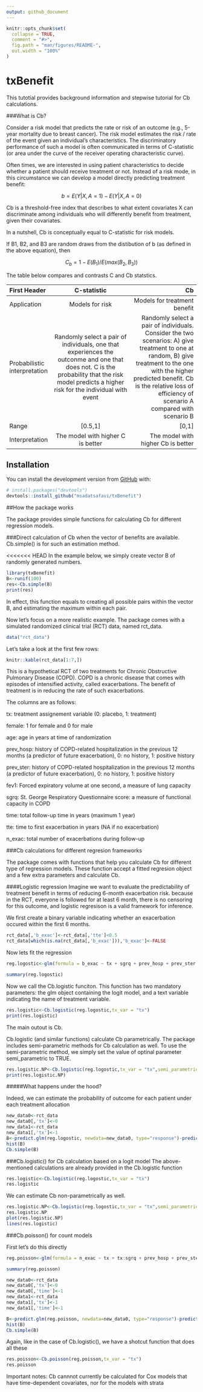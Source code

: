 ```yaml
---
output: github_document
---
```


<!-- README.md is generated from README.Rmd. Please edit that file -->

```r
knitr::opts_chunk$set(
  collapse = TRUE,
  comment = "#>",
  fig.path = "man/figures/README-",
  out.width = "100%"
)
```
# txBenefit

<!-- badges: start -->
<!-- badges: end -->

This tutotial provides background information and stepwise tutorial for Cb calculations.

###What is Cb?

Consider a risk model that predicts the rate or risk of an outcome (e.g., 5-year mortality due to breast cancer). The risk model estimates the risk / rate of the event given an individual's characteristics. The discriminatory performance of such a model is often communicated in terms of C-statistic (or area under the curve of the receiver operating characteristic curve).

Often times, we are interested in using patient characteristics to decide whether a patient should receive treatment or not. Instead of a risk mode, in this circumstance we can develop a model directly predicting treatment benefit:

$$b=E(Y|X,A=1)-E(Y|X,A=0)$$
    
Cb is a threshold-free index that describes to what extent covariates X can discriminate among individuals who will differently benefit from treatment, given their covariates.

In a nutshell, Cb is conceptually equal to C-statistic for risk models.

If B1, B2, and B3 are random draws from the distibution of b (as defined in the above equation), then 

$$C_b=1-E(B_1)/E(max(B_2,B_3))$$

The table below compares and contrasts C and Cb statstics. 


| First Header  | C-statistic    | Cb                           |
| :------------ | :----------------------------------------:  | ----------------------------------:         |
| Application   | Models for risk| Models for treatment benefit |
| Probabilistic interpretation    | Randomly select a pair of individuals, one that experiences the outconme and one that does not. C is the probability that the risk model predicts a higher risk for the individual with event    | Randomly select a pair of individuals. Consider the two scenarios: A) give treatment to one at random, B) give treatment to the one with the higher predicted benefit. Cb is the relative loss of efficiency of  scenario A compared with scenario B               |
| Range     | [0.5,1]  | [0,1] |
| Interpretation     | The model with higher C is better  | The model with higher Cb is better |


## Installation

You can install the development version from [GitHub](https://github.com/) with:

``` r
# install.packages("devtools")
devtools::install_github("msadatsafavi/txBenefit")
```

##How the package works

The package provides simple functions for calculating Cb for different regression models. 


###Direct calculation of Cb when the vector of benefits are available.
Cb.simple() is for such an estimation method.

<<<<<<< HEAD
In the example below, we simply create vector B of randomly generated numbers.

```R
library(txBenefit)
B<-runif(100)
res<-Cb.simple(B)
print(res)
```

In effect, this function equals to creating all possible pairs within the vector B, and estimating the maximum within each pair.

Now let's focus on a more realistic example. The package comes with a simulated randomized clinical trial (RCT) data, named rct_data. 

```R
data("rct_data")
```

Let's take a look at the first few rows:

```R
knitr::kable(rct_data[1:7,])
```

This is a hypothetical RCT of two treatments for Chronic Obstructive Pulmonary Disease (COPD). COPD is a chronic disease that comes with episodes of intensified activity, called exacerbations. The benefit of treatment is in reducing the rate of such exacerbations.

The columns are as follows:

tx: treatment assignement variable (0: placebo, 1: treatment)

female: 1 for female and 0 for male

age: age in years at time of randomization

prev_hosp: history of COPD-related hospitalization in the previous 12 months (a predictor of future exacerbation), 0: no history, 1: positive history

prev_ster: history of COPD-related hospitalization in the previous 12 months (a predictor of future exacerbation), 0: no history, 1: positive history

fev1: Forced expiratory volume at one second, a measure of lung capacity

sgrq: St. George Respiratory Questionnaire score: a measure of functional capacity in COPD

time: total follow-up time in years (maximum 1 year)

tte: time to first exacerbation in years (NA if no exacerbation)

n_exac: total number of exacerbations during follow-up


###Cb calculations for different regresion frameworks

The package comes with functions that help you calculate Cb for different type of regression models. These function accept a fitted regresion object and a few extra parameters and calculate Cb.

####Logistic regression
Imagine we want to evaluate the predictability of treatment benefit in terms of reducing 6-month exacerbation risk. because in the RCT, everyone is followed for at least 6 month, there is no censoring for this outcome, and logistic regresison is a valid framework for inference.

We first create a binary variable indicating whether an exacerbation occured within the first 6 months.
```R
rct_data[,'b_exac']<-rct_data[,'tte']<0.5
rct_data[which(is.na(rct_data[,'b_exac'])),'b_exac']<-FALSE
```

Now lets fit the regression 

```R
reg.logostic<-glm(formula = b_exac ~ tx + sgrq + prev_hosp + prev_ster + fev1, data = rct_data, family = binomial(link="logit"))

summary(reg.logostic)
```

Now we call the Cb.logistic funciton. This function has two mandatory parameters: the glm object containing the logit model, and a text variable indicating the name of treatment variable. 

```R
res.logistic<-Cb.logistic(reg.logostic,tx_var = "tx")
print(res.logistic)
```

The main outout is Cb.

Cb.logistic (and similar functions) calculate Cb parametrically. The package includes semi-parametric methods for Cb calculation as well. To use the semi-parametric method, we simply set the value of optinal parameter semi_parametric to TRUE.

```R
res.logistic.NP<-Cb.logistic(reg.logostic,tx_var = "tx",semi_parametric = T)
print(res.logistic.NP)
```


#####What happens under the hood?

Indeed, we can estimate the probability of outcome for each patient under each treatment allocation

```R
new_data0<-rct_data
new_data0[,'tx']<-0
new_data1<-rct_data
new_data1[,'tx']<-1
B<-predict.glm(reg.logostic, newdata=new_data0, type="response")-predict.glm(reg.logostic, newdata =new_data1, type="response")
hist(B)
Cb.simple(B)
```


###Cb.logistic() for Cb calculation based on a logit model
The above-mentioned calculations are already provided in the Cb.logistic function

```R
res.logistic<-Cb.logistic(reg.logostic,tx_var = "tx")
res.logistic
```

We can estimate Cb non-parametrically as well. 

```R
res.logistic.NP<-Cb.logistic(reg.logostic,tx_var = "tx",semi_parametric = T)
res.logistic.NP
plot(res.logistic.NP)
lines(res.logistic)
```


###Cb.poisson() for count models

First let's do this directly

```R
reg.poisson<-glm(formula = n_exac ~ tx + tx:sgrq + prev_hosp + prev_ster + fev1 + offset(log(time)), data = rct_data, family = poisson(link="log"))

summary(reg.poisson)

new_data0<-rct_data
new_data0[,'tx']<-0
new_data0[,'time']<-1
new_data1<-rct_data
new_data1[,'tx']<-1
new_data1[,'time']<-1

B<-predict.glm(reg.poisson, newdata=new_data0, type="response")-predict.glm(reg.poisson, newdata =new_data1, type="response")
hist(B)
Cb.simple(B)
```

Again, like in the case of Cb.logistic(), we have a shotcut function that does all these

```R
res.poisson<-Cb.poisson(reg.poisson,tx_var = "tx")
res.poisson
```



Important notes: Cb cannnot currently be calculated for Cox models that have time-dependent covariates, nor for the models with strata

